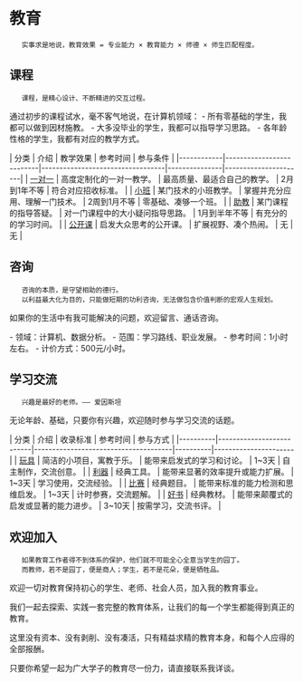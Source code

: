 = 教育 =

    实事求是地说，教育效果 = 专业能力 × 教育能力 × 师德 × 师生匹配程度。

== 课程 ==

    课程，是精心设计、不断精进的交互过程。

通过初步的课程试水，毫不客气地说，在计算机领域：
- 所有零基础的学生，我都可以做到因材施教。
- 大多没毕业的学生，我都可以指导学习思路。
- 各年龄性格的学生，我都有对应的教学方式。

| 分类       | 介绍                     | 教学效果                         | 参考时间      | 参与条件             |
|------------|--------------------------|----------------------------------|---------------|----------------------|
| [[一对一]] | 高度定制化的一对一教学。 | 最高质量、最适合自己的教学。     | 2月到1年不等  | 符合对应招收标准。   |
| [[小班]]   | 某门技术的小班教学。     | 掌握并充分应用、理解一门技术。   | 2周到1月不等  | 零基础、凑够一个班。 |
| [[助教]]   | 某门课程的指导答疑。     | 对一门课程中的大小疑问指导思路。 | 1月到半年不等 | 有充分的的学习时间。 |
| [[公开课]] | 启发大众思考的公开课。   | 扩展视野、凑个热闹。             | 无            | 无                   |

== 咨询 ==

    咨询的本质，是守望相助的德行。
    以利益最大化为目的，只能做短期的功利咨询，无法做包含价值判断的宏观人生规划。

如果你的生活中有我可能解决的问题，欢迎留言、通话咨询。
    
- 领域：计算机、数据分析。
- 范围：学习路线、职业发展。
- 参考时间：1小时左右。
- 计价方式：500元/小时。

== 学习交流 ==

    兴趣是最好的老师。—— 爱因斯坦

无论年龄、基础，只要你有兴趣，欢迎随时参与学习交流的话题。

| 分类     | 介绍                     | 收录标准                             | 参考时间 | 参与方式             |
|----------|--------------------------|--------------------------------------|----------|----------------------|
| [[玩具]] | 简洁的小项目，寓教于乐。 | 能带来启发式的学习和讨论。           | 1~3天    | 自主制作，交流创意。 |
| [[利器]] | 经典工具。               | 能带来显著的效率提升或能力扩展。     | 1~3天    | 学习使用，交流经验。 |
| [[比赛]] | 经典题目。               | 能带来标准的能力检测和思维启发。     | 1~3天    | 计时参赛，交流题解。 |
| [[好书]] | 经典教材。               | 能带来颠覆式的启发或显著的能力进步。 | 3~10天   | 按需学习，交流书评。 |

== 欢迎加入 ==

    如果教育工作者得不到体系的保护，他们就不可能全心全意当学生的园丁。
    而教师，若不是园丁，便是商人；学生，若不是花朵，便是牺牲品。

欢迎一切对教育保持初心的学生、老师、社会人员，加入我的教育事业。

我们一起去探索、实践一套完整的教育体系，让我们的每一个学生都能得到真正的教育。

这里没有资本、没有剥削、没有凑活，只有精益求精的教育本身，和每个人应得的全部报酬。

只要你希望一起为广大学子的教育尽一份力，请直接联系我详谈。

